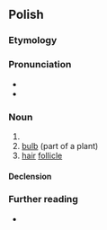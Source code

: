 {{also|cebulką}}
==Polish==

===Etymology===
{{suffix|pl|cebula|ka}}

===Pronunciation===
* {{pl-IPA}}
* {{audio|pl|LL-Q809 (pol)-KaMan-cebulka.wav|Audio}}

===Noun===
{{pl-noun|f}}

# {{diminutive of|pl|cebula}}
# [[bulb]] (part of a plant)
# [[hair]] [[follicle]]

====Declension====
{{pl-decl-noun-f}}

===Further reading===
* {{R:PWN}}

{{c|pl|Alliums|Hair}}